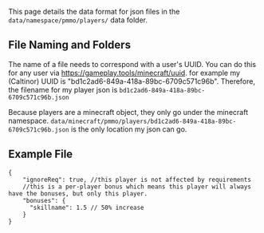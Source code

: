 This page details the data format for json files in the `data/namespace/pmmo/players/` data folder.

## File Naming and Folders
The name of a file needs to correspond with a user's UUID.  You can do this for any user via https://gameplay.tools/minecraft/uuid.  for example my (Caltinor) UUID is "bd1c2ad6-849a-418a-89bc-6709c571c96b".  Therefore, the filename for my player json is `bd1c2ad6-849a-418a-89bc-6709c571c96b.json`

Because players are a minecraft object, they only go under the minecraft namespace.  `data/minecraft/pmmo/players/bd1c2ad6-849a-418a-89bc-6709c571c96b.json` is the only location my json can go.

## Example File
```json5
{
    "ignoreReq": true, //this player is not affected by requirements
    //this is a per-player bonus which means this player will always have the bonuses, but only this player.
    "bonuses": {
      "skillname": 1.5 // 50% increase
    }
}
```